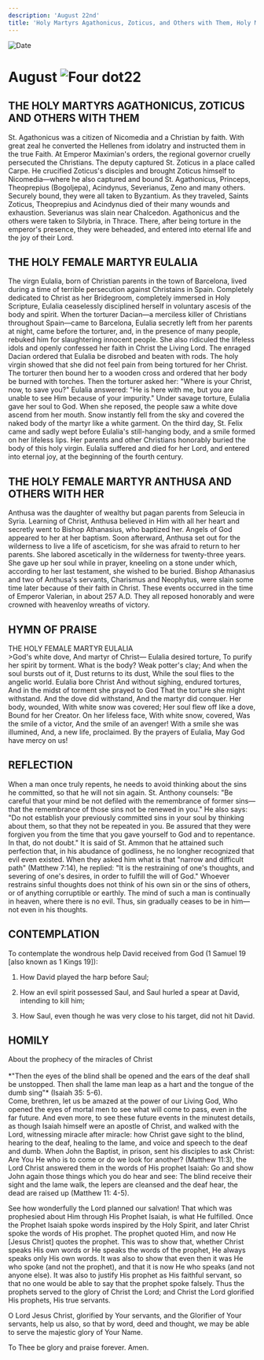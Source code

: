 ```yaml
---
description: 'August 22nd'
title: 'Holy Martyrs Agathonicus, Zoticus, and Others with Them, Holy Martyr Eulalia, Holy Martyr Anthusa and Others with Her'
---
```


<RunningHead />
<Image src="/title-imprint.png" height={68} width={50} alt="Date" className="title-imprint"/>

# <div id="date">August <Image className="four-dot" src="/four-dot.png" height={15} width={15} alt="Four dot" />22</div>

## THE HOLY MARTYRS AGATHONICUS, ZOTICUS AND OTHERS WITH THEM

St. Agathonicus was a citizen of Nicomedia and a Christian by faith. With great zeal he converted the Hellenes from idolatry and instructed them in the true Faith. At Emperor Maximian's orders, the regional governor cruelly persecuted the Christians. The deputy captured St. Zoticus in a place called Carpe. He crucified Zoticus's disciples and brought Zoticus himself to Nicomedia—where he also captured and bound St. Agathonicus, Princeps, Theoprepius (Bogoljepa), Acindynus, Severianus, Zeno and many others. Securely bound, they were all taken to Byzantium.  As they traveled, Saints Zoticus, Theoprepius and Acindynus died of their many wounds and exhaustion. Severianus was slain near Chalcedon. Agathonicus and the others were taken to Silybria, in Thrace. There, after being torture in the emperor's presence, they were beheaded, and entered into eternal life and the joy of their Lord.

## THE HOLY FEMALE MARTYR EULALIA

The virgn Eulalia, born of Christian parents in the town of Barcelona, lived during a time of terrible persecution against Christains in Spain. Completely dedicated to Christ as her Bridegroom, completely immersed in Holy Scripture, Eulalia ceaselessly disciplined herself in voluntary ascesis of the body and spirit. When the torturer Dacian—a merciless killer of Christians throughout Spain—came to Barcelona, Eulalia secretly left from her parents at night, came before the torturer, and, in the presence of many people, rebuked him for slaughtering innocent people. She also ridiculed the lifeless idols and openly confessed her faith in Christ the Living Lord. The enraged Dacian ordered that Eulalia be disrobed and beaten with rods. The holy virgin showed that she did not feel pain from being tortured for her Christ. The torturer then bound her to a wooden cross and ordered that her body be burned with torches. Then the torturer asked her: "Where is your Christ, now, to save you?" Eulalia answered: "He is here with me, but you are unable to see Him because of your impurity." Under savage torture, Eulalia gave her soul to God. When she reposed, the people saw a white dove ascend from her mouth. Snow instantly fell from the sky and covered the naked body of the martyr like a white garment. On the third day, St. Felix came and sadly wept before Eulalia's still-hanging body, and a smile formed on her lifeless lips. Her parents and other Christians honorably buried the body of this holy virgin. Eulalia suffered and died for her Lord, and entered into eternal joy, at the beginning of the fourth century.

## THE HOLY FEMALE MARTYR ANTHUSA AND OTHERS WITH HER

Anthusa was the daughter of wealthy but pagan parents from Seleucia in Syria. Learning of Christ, Anthusa believed in Him with all her heart and secretly went to Bishop Athanasius, who baptized her. Angels of God appeared to her at her baptism. Soon afterward, Anthusa set out for the wilderness to live a life of asceticism, for she was afraid to return to her parents. She labored ascetically in the wilderness for twenty-three years. She gave up her soul while in prayer, kneeling on a stone under which, according to her last testament, she wished to be buried. Bishop Athanasius and two of Anthusa's servants, Charismus and Neophytus, were slain some time later because of their faith in Christ. These events occurred in the time of Emperor Valerian, in about 257 A.D. They all reposed honorably and were crowned with heavenloy wreaths of victory.


## HYMN OF PRAISE
<div style={{textAlign:'center', color:'crimson', fontWeight:'bold'}}>
THE HOLY FEMALE MARTYR EULALIA
</div>
>God's white dove,  
And martyr of Christ—  
Eulalia desired torture,  
To purify her spirit by torment.  
What is the body? Weak potter's clay;  
And when the soul bursts out of it,  
Dust returns to its dust,  
While the soul flies to the angelic world.  
Eulalia bore Christ  
And without sighing, endured tortures,  
And in the midst of torment she prayed to God  
That the torture she might withstand.  
And the dove did withstand,  
And the martyr did conquer.  
Her body, wounded,  
With white snow was covered;  
Her soul flew off like a dove,  
Bound for her Creator.  
On her lifeless face,  
With white snow, covered,  
Was the smile of a victor,  
And the smile of an avenger!  
With a smile she was illumined,  
And, a new life, proclaimed.  
By the prayers of Eulalia,  
May God have mercy on us!  


## REFLECTION

When a man once truly repents, he needs to avoid thinking about the sins he committed, so that he will not sin again. St. Anthony counsels: "Be careful that your mind be not defiled with the remembrance of former sins—that the remembrance of those sins not be renewed in you." He also says: "Do not establish your previously committed sins in your soul by thinking about them, so that they not be repeated in you. Be assured that they were forgiven you from the time that you gave yourself to God and to repentance. In that, do not doubt." It is said of St. Ammon that he attained such perfection that, in his abudance of godliness, he no longher recognized that evil even existed. When they asked him what is that "narrow and difficult path" (Matthew 7:14), he replied: "It is the restraining of one's thoughts, and severing of one's desires, in order to fulfill the will of God." Whoever restrains sinful thoughts does not think of his own sin or the sins of others, or of anything corruptible or earthly. The mind of such a man is continually in heaven, where there is no evil. Thus, sin gradually ceases to be in him—not even in his thoughts.


## CONTEMPLATION

To contemplate the wondrous help David received from God (1 Samuel 19 [also known as 1 Kings 19]):

1. How David played the harp before Saul;

2. How an evil spirit possessed Saul, and Saul hurled a spear at David, intending to kill him;

3. How Saul, even though he was very close to his target, did not hit David.


## HOMILY
<div style={{textAlign:'center', color:'crimson', fontWeight:'bold'}}>
About the prophecy of the miracles of Christ
</div>
<br />
<div style={{textAlign:'right'}}>
*"Then the eyes of the blind shall be opened and the ears of the deaf shall be unstopped. Then shall the lame man leap as a hart and the tongue of the dumb sing"* (Isaiah 35: 5-6).
</div>
Come, brethren, let us be amazed at the power of our Living God, Who opened the eyes of mortal men to see what will come to pass, even in the far future. And even more, to see these future events in the minutest details, as though Isaiah himself were an apostle of Christ, and walked with the Lord, witnessing miracle after miracle: how Christ gave sight to the blind, hearing to the deaf, healing to the lame, and voice and speech to the deaf and dumb. When John the Baptist, in prison, sent his disciples to ask Christ: Are You He who is to come or do we look for another? (Matthew 11:3), the Lord Christ answered them in the words of His prophet Isaiah: Go and show John again those things which you do hear and see: The blind receive their sight and the lame walk, the lepers are cleansed and the deaf hear, the dead are raised up (Matthew 11: 4-5).

See how wonderfully the Lord planned our salvation! That which was prophesied about Him through His Prophet Isaiah, is what He fulfilled. Once the Prophet Isaiah spoke words inspired by the Holy Spirit, and later Christ spoke the words of His prophet. The prophet quoted Him, and now He [Jesus Christ] quotes the prophet. This was to show that, whether Christ speaks His own words or He speaks the words of the prophet, He always speaks only His own words. It was also to show that even then it was He who spoke (and not the prophet), and that it is now He who speaks (and not anyone else). It was also to justify His prophet as His faithful servant, so that no one would be able to say that the prophet spoke falsely. Thus the prophets served to the glory of Christ the Lord; and Christ the Lord glorified His prophets, His true servants.

O Lord Jesus Christ, glorified by Your servants, and the Glorifier of Your servants, help us also, so that by word, deed and thought, we may be able to serve the majestic glory of Your Name.

To Thee be glory and praise forever. Amen.